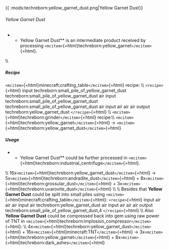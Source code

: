 {{ :mods:techreborn:yellow_garnet_dust.png|Yellow Garnet
Dust}}

###### Yellow Garnet Dust

-   -   Yellow Garnet Dust** is an intermediate product received by
        processing
        `<mcitem>`{=html}techreborn:yellow_garnet`</mcitem>`{=html}.

\\\\

##### Recipe

`<mcitem>`{=html}minecraft:crafting_table`</mcitem>`{=html} recipe: \\\\
`<recipe>`{=html} input techreborn:small_pile_of_yellow_garnet_dust
techreborn:small_pile_of_yellow_garnet_dust air input
techreborn:small_pile_of_yellow_garnet_dust
techreborn:small_pile_of_yellow_garnet_dust air input air air air output
techreborn:yellow_garnet_dust `</recipe>`{=html} \\\\
`<mcitem>`{=html}techreborn:grinder`</mcitem>`{=html} recipe:\\\\
`<mcitem>`{=html}techreborn:yellow_garnet`</mcitem>`{=html} -\>
`<mcitem>`{=html}techreborn:yellow_garnet_dust`</mcitem>`{=html}

##### Usage

-   -   Yellow Garnet Dust** could be further processed in
        `<mcitem>`{=html}techreborn:industrial_centrifuge`</mcitem>`{=html}.

\\\\ 16x`<mcitem>`{=html}techreborn:yellow_garnet_dust`</mcitem>`{=html}
-\> 5x`<mcitem>`{=html}techreborn:andradite_dust`</mcitem>`{=html} +
8x`<mcitem>`{=html}techreborn:grossular_dust`</mcitem>`{=html} +
3x`<mcitem>`{=html}techreborn:uvarovite_dust`</mcitem>`{=html} \\\\ \\\\
Besides that **Yellow Garnet Dust** could be split into small piles
using `<mcitem>`{=html}minecraft:crafting_table`</mcitem>`{=html}:
`<recipe>`{=html} input air air air input air
techreborn:yellow_garnet_dust air input air air air output
techreborn:small_pile_of_yellow_garnet_dust,4 `</recipe>`{=html} \\\\
Also **Yellow Garnet Dust** could be compressed back into gem using
raw power of TNT in
`<mcitem>`{=html}techreborn:implosion_compressor`</mcitem>`{=html}: \\\\
4x`<mcitem>`{=html}techreborn:yellow_garnet_dust`</mcitem>`{=html} +
16x`<mcitem>`{=html}minecraft:TNT`</mcitem>`{=html} -\>
3x`<mcitem>`{=html}techreborn:yellow_garnet`</mcitem>`{=html} +
8x`<mcitem>`{=html}techreborn:dark_ashes`</mcitem>`{=html}
